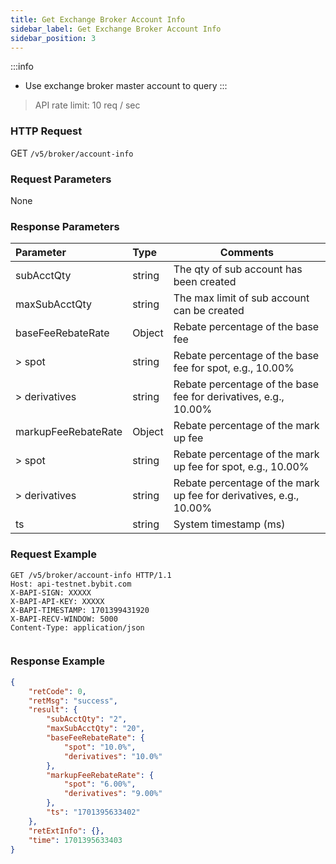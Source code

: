 ```yaml
---
title: Get Exchange Broker Account Info
sidebar_label: Get Exchange Broker Account Info
sidebar_position: 3
---
```

:::info
* Use exchange broker master account to query
:::

> API rate limit: 10 req / sec

### HTTP Request
GET `/v5/broker/account-info`

### Request Parameters
None

### Response Parameters
| Parameter | Type | Comments|
|:----- |:-----|----- |
|subAcctQty |string |The qty of sub account has been created |
|maxSubAcctQty |string |The max limit of sub account can be created|
|baseFeeRebateRate |Object |Rebate percentage of the base fee|
|> spot |string |Rebate percentage of the base fee for spot, e.g., 10.00% |
|> derivatives |string |Rebate percentage of the base fee for derivatives, e.g., 10.00%|
|markupFeeRebateRate |Object |Rebate percentage of the mark up fee|
|> spot |string |Rebate percentage of the mark up fee for spot, e.g., 10.00% |
|> derivatives |string |Rebate percentage of the mark up fee for derivatives, e.g., 10.00%|
|ts |string |System timestamp (ms) |

### Request Example

<Tabs groupId="programming-languages">
<TabItem value="http" label="HTTP">

```http
GET /v5/broker/account-info HTTP/1.1
Host: api-testnet.bybit.com
X-BAPI-SIGN: XXXXX
X-BAPI-API-KEY: XXXXX
X-BAPI-TIMESTAMP: 1701399431920
X-BAPI-RECV-WINDOW: 5000
Content-Type: application/json
```

</TabItem>
<TabItem value="python" label="Python">

```python

```

</TabItem>
</Tabs>

### Response Example

```json
{
    "retCode": 0,
    "retMsg": "success",
    "result": {
        "subAcctQty": "2",
        "maxSubAcctQty": "20",
        "baseFeeRebateRate": {
            "spot": "10.0%",
            "derivatives": "10.0%"
        },
        "markupFeeRebateRate": {
            "spot": "6.00%",
            "derivatives": "9.00%"
        },
        "ts": "1701395633402"
    },
    "retExtInfo": {},
    "time": 1701395633403
}
```
